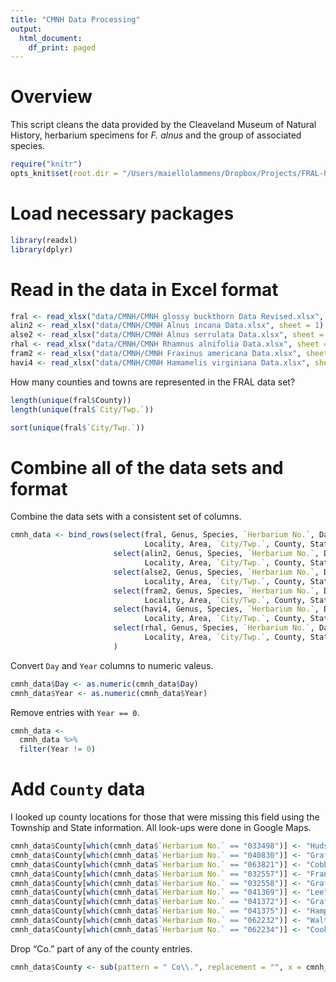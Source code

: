 ```yaml
---
title: "CMNH Data Processing"
output:
  html_document:
    df_print: paged
---
```


# Overview

This script cleans the data provided by the Cleaveland Museum of Natural History, herbarium specimens for *F. alnus* and the group of associated species.

```r
require("knitr")
opts_knit$set(root.dir = "/Users/maiellolammens/Dropbox/Projects/FRAL-herbarium/")
```

# Load necessary packages

```r
library(readxl)
library(dplyr)
```


# Read in the data in Excel format

```r
fral <- read_xlsx("data/CMNH/CMNH glossy buckthorn Data Revised.xlsx", sheet = 1)
alin2 <- read_xlsx("data/CMNH/CMNH Alnus incana Data.xlsx", sheet = 1)
alse2 <- read_xlsx("data/CMNH/CMNH Alnus serrulata Data.xlsx", sheet = 1)
rhal <- read_xlsx("data/CMNH/CMNH Rhamnus alnifolia Data.xlsx", sheet = 1)
fram2 <- read_xlsx("data/CMNH/CMNH Fraxinus americana Data.xlsx", sheet = 1)
havi4 <- read_xlsx("data/CMNH/CMNH Hamamelis virginiana Data.xlsx", sheet = 1)
```

How many counties and towns are represented in the FRAL data set?

```r
length(unique(fral$County))
length(unique(fral$`City/Twp.`))
```

```r
sort(unique(fral$`City/Twp.`))
```


# Combine all of the data sets and format

Combine the data sets with a consistent set of columns.

```r
cmnh_data <- bind_rows(select(fral, Genus, Species, `Herbarium No.`, Day, Month, Year, Collector,
                              Locality, Area, `City/Twp.`, County, State, Comments, Description),
                       select(alin2, Genus, Species, `Herbarium No.`, Day, Month, Year, Collector,
                              Locality, Area, `City/Twp.`, County, State, Comments, Description),
                       select(alse2, Genus, Species, `Herbarium No.`, Day, Month, Year, Collector,
                              Locality, Area, `City/Twp.`, County, State, Comments, Description),
                       select(fram2, Genus, Species, `Herbarium No.`, Day, Month, Year, Collector,
                              Locality, Area, `City/Twp.`, County, State, Comments, Description),
                       select(havi4, Genus, Species, `Herbarium No.`, Day, Month, Year, Collector,
                              Locality, Area, `City/Twp.`, County, State, Comments, Description),
                       select(rhal, Genus, Species, `Herbarium No.`, Day, Month, Year, Collector,
                              Locality, Area, `City/Twp.`, County, State, Comments, Description)
                       )
```

Convert `Day` and `Year` columns to numeric valeus.

```r
cmnh_data$Day <- as.numeric(cmnh_data$Day)
cmnh_data$Year <- as.numeric(cmnh_data$Year)
```

Remove entries with `Year == 0`.

```r
cmnh_data <-
  cmnh_data %>%
  filter(Year != 0)
```

# Add `County` data

I looked up county locations for those that were missing this field using the Township and State information.
All look-ups were done in Google Maps.

```r
cmnh_data$County[which(cmnh_data$`Herbarium No.` == "033498")] <- "Hudson"
cmnh_data$County[which(cmnh_data$`Herbarium No.` == "040830")] <- "Grafton"
cmnh_data$County[which(cmnh_data$`Herbarium No.` == "063821")] <- "Cobb"
cmnh_data$County[which(cmnh_data$`Herbarium No.` == "032557")] <- "Franklin"
cmnh_data$County[which(cmnh_data$`Herbarium No.` == "032558")] <- "Grafton"
cmnh_data$County[which(cmnh_data$`Herbarium No.` == "041369")] <- "Lee"
cmnh_data$County[which(cmnh_data$`Herbarium No.` == "041372")] <- "Grafton"
cmnh_data$County[which(cmnh_data$`Herbarium No.` == "041375")] <- "Hampshire"
cmnh_data$County[which(cmnh_data$`Herbarium No.` == "062232")] <- "Walton"
cmnh_data$County[which(cmnh_data$`Herbarium No.` == "062234")] <- "Cook"
```

Drop "Co." part of any of the county entries.

```r
cmnh_data$County <- sub(pattern = " Co\\.", replacement = "", x = cmnh_data$County)
```

